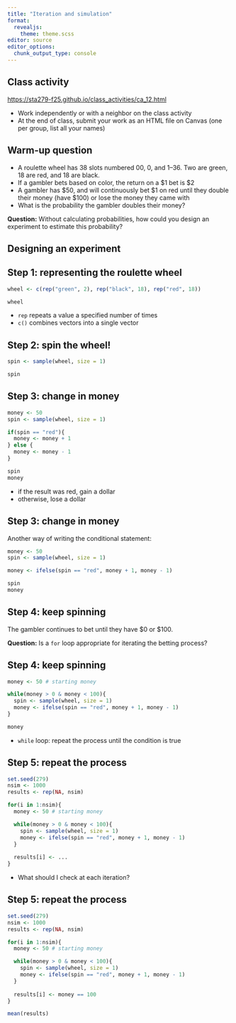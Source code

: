 ```yaml
---
title: "Iteration and simulation"
format: 
  revealjs:
    theme: theme.scss
editor: source
editor_options: 
  chunk_output_type: console
---
```


## Class activity

[https://sta279-f25.github.io/class_activities/ca_12.html](https://sta279-f25.github.io/class_activities/ca_12.html)

* Work independently or with a neighbor on the class activity
* At the end of class, submit your work as an HTML file on Canvas (one per group, list all your names)


## Warm-up question

-   A roulette wheel has 38 slots numbered 00, 0, and 1--36. Two are green, 18 are red, and 18 are black.
-   If a gambler bets based on color, the return on a \$1 bet is \$2
-   A gambler has \$50, and will continuously bet \$1 on red until they double their money (have \$100) or lose the money they came with
-   What is the probability the gambler doubles their money?

**Question:** Without calculating probabilities, how could you design an experiment to estimate this probability?

## Designing an experiment

## Step 1: representing the roulette wheel

```r
wheel <- c(rep("green", 2), rep("black", 18), rep("red", 18))

wheel
```

-   `rep` repeats a value a specified number of times
-   `c()` combines vectors into a single vector

## Step 2: spin the wheel!

```r
spin <- sample(wheel, size = 1)

spin
```

## Step 3: change in money

```r
money <- 50
spin <- sample(wheel, size = 1)

if(spin == "red"){
  money <- money + 1
} else {
  money <- money - 1
}

spin
money
```

-   if the result was red, gain a dollar
-   otherwise, lose a dollar

## Step 3: change in money

Another way of writing the conditional statement:

```r
money <- 50
spin <- sample(wheel, size = 1)

money <- ifelse(spin == "red", money + 1, money - 1)

spin
money
```

## Step 4: keep spinning

The gambler continues to bet until they have \$0 or \$100.

**Question:** Is a `for` loop appropriate for iterating the betting process?

## Step 4: keep spinning

```r
money <- 50 # starting money

while(money > 0 & money < 100){
  spin <- sample(wheel, size = 1)
  money <- ifelse(spin == "red", money + 1, money - 1)
}

money
```

-   `while` loop: repeat the process until the condition is true

## Step 5: repeat the process

```r
set.seed(279)
nsim <- 1000
results <- rep(NA, nsim)

for(i in 1:nsim){
  money <- 50 # starting money

  while(money > 0 & money < 100){
    spin <- sample(wheel, size = 1)
    money <- ifelse(spin == "red", money + 1, money - 1)
  }
  
  results[i] <- ...
}
```

-   What should I check at each iteration?

## Step 5: repeat the process

```r
set.seed(279)
nsim <- 1000
results <- rep(NA, nsim)

for(i in 1:nsim){
  money <- 50 # starting money

  while(money > 0 & money < 100){
    spin <- sample(wheel, size = 1)
    money <- ifelse(spin == "red", money + 1, money - 1)
  }
  
  results[i] <- money == 100
}

mean(results)
```


